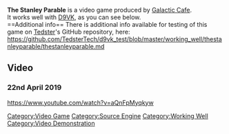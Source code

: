 <strong>The Stanley Parable</strong> is a video game produced by [[Galactic Cafe]].
<br />
It works well with [[D9VK]], as you can see below.
<br />
==Additional info==
There is additional info available for testing of this game on [[User:Tedster|Tedster]]'s GitHub repository, here:
<br />
https://github.com/TedsterTech/d9vk_test/blob/master/working_well/thestanleyparable/thestanleyparable.md

==Video==
===22nd April 2019===
<youtube>https://www.youtube.com/watch?v=aQnFpMyqkyw</youtube>

[[Category:Video Game]]
[[Category:Source Engine]]
[[Category:Working Well]]
[[Category:Video Demonstration]]
